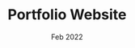 ---
company: Personal Project
title: Portfolio Website
date: Feb 2022
order: Feb 2022
porder: 11
description: [Built this website as a showcase of my skills and experiences, Utilized NextJS as hybrid framework to support both server side rederring and static site generation, Used Github as a backed to store content as mdx files in the repo and trigger Netlify deploys on every git push]
journey: true
skills: [javascript, typescript, react, next, chakra]
new: [next, chakra]
company_short: n/a
type: Project – Portfolio Website
learned: Building websites with JS server-side rederring. 
repo: https://github.com/razamu15/portfolio
---